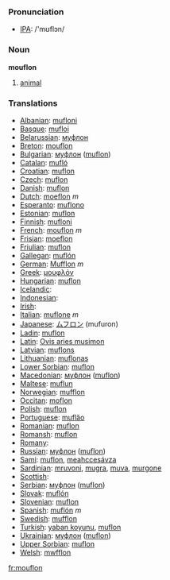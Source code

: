 === Pronunciation ===
*[[w:IPA|IPA]]: /'mʊflɔn/

=== Noun ===

'''mouflon'''

# [[animal]]

=== Translations ===

*[[Albanian]]: [[mufloni]]
*[[Basque]]: [[mufloi]]
*[[Belarussian]]: [[муфлон]]
*[[Breton]]: [[mouflon]]
*[[Bulgarian]]: [[муфлон]] ([[muflon]])
*[[Catalan]]: [[mufló]]
*[[Croatian]]: [[muflon]]
*[[Czech]]: [[muflon]]
*[[Danish]]: [[muflon]]
*[[Dutch]]: [[moeflon]] ''m''
*[[Esperanto]]: [[muflono]]
*[[Estonian]]: [[muflon]]
*[[Finnish]]: [[mufloni]]
*[[French]]: [[mouflon]] ''m''
*[[Frisian]]: [[moeflon]]
*[[Friulian]]: [[muflon]]
*[[Gallegan]]: [[muflón]]
*[[German]]: [[Mufflon]] ''m''
*[[Greek]]: [[μουφλόν]] '' ''
*[[Hungarian]]: [[muflon]]
*[[Icelandic]]: [[]]
*[[Indonesian]]: [[]]
*[[Irish]]: [[]]
*[[Italian]]: [[muflone]] ''m''
*[[Japanese]]: [[ムフロン]] (mufuron)
*[[Ladin]]: [[muflon]]
*[[Latin]]: [[Ovis aries musimon]] '' ''
*[[Latvian]]: [[muflons]]
*[[Lithuanian]]: [[muflonas]]
*[[Lower Sorbian]]: [[muflon]]
*[[Macedonian]]: [[муфлон]] ([[muflon]])
*[[Maltese]]: [[muflun]]
*[[Norwegian]]: [[mufflon]]
*[[Occitan]]: [[moflon]]
*[[Polish]]: [[muflon]] '' ''
*[[Portuguese]]: [[muflăo]]
*[[Romanian]]: [[muflon]]
*[[Romansh]]: [[muflon]]
*[[Romany]]: [[]]
*[[Russian]]: [[муфлон]] ([[muflon]]) '' ''
*[[Sami]]: [[muflon]], [[meahccesávza]]
*[[Sardinian]]: [[mruvoni]], [[mugra]], [[muva]], [[murgone]]
*[[Scottish]]: [[]]
*[[Serbian]]: [[муфлон]] ([[muflon]])
*[[Slovak]]: [[muflón]]
*[[Slovenian]]: [[muflon]]
*[[Spanish]]: [[muflón]] ''m''
*[[Swedish]]: [[mufflon]]
*[[Turkish]]: [[yaban koyunu]], [[muflon]]
*[[Ukrainian]]: [[муфлон]] ([[muflon]])
*[[Upper Sorbian]]: [[muflon]]
*[[Welsh]]: [[mwfflon]]

[[fr:mouflon]]